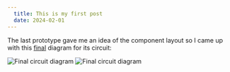 ```yaml
---
  title: This is my first post
  date: 2024-02-01
---
```


The last prototype gave me an idea of the component layout so I came up with this [final](https://final.com) diagram for its circuit:

![Final circuit diagram](/posts/hi/image.png)
![Final circuit diagram](/posts/hi/spot_ilo.png)

